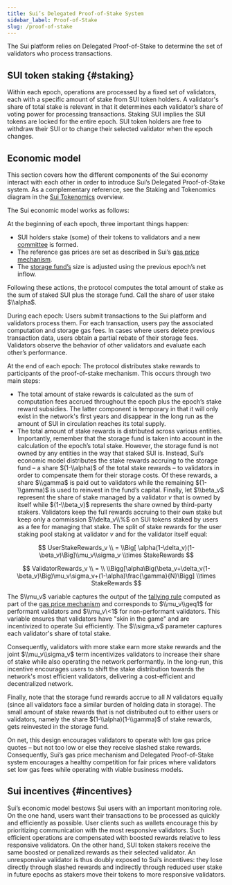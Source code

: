 ```yaml
---
title: Sui’s Delegated Proof-of-Stake System
sidebar_label: Proof-of-Stake
slug: /proof-of-stake
---
```


The Sui platform relies on Delegated Proof-of-Stake to determine the set of validators who process transactions.

## SUI token staking {#staking}

Within each epoch, operations are processed by a fixed set of validators, each with a specific amount of stake from SUI token holders. A validator's share of total stake is relevant in that it determines each validator’s share of voting power for processing transactions. Staking SUI implies the SUI tokens are locked for the entire epoch. SUI token holders are free to withdraw their SUI or to change their selected validator when the epoch changes.

## Economic model

This section covers how the different components of the Sui economy interact with each other in order to introduce Sui’s Delegated Proof-of-Stake system. As a complementary reference, see the Staking and Tokenomics diagram in the [Sui Tokenomics](../economics/sui-tokenomics.mdx) overview.

The Sui economic model works as follows:

At the beginning of each epoch, three important things happen:

-   SUI holders stake (some) of their tokens to validators and a new [committee](../../contribute/nodes/validator.mdx#committees) is formed.
-   The reference gas prices are set as described in Sui’s [gas price mechanism](gas-pricing.mdx).
-   The [storage fund’s](./sui-storage-fund.mdx) size is adjusted using the previous epoch’s net inflow.

Following these actions, the protocol computes the total amount of stake as the sum of staked SUI plus the storage fund. Call the share of user stake $\\alpha$.

During each epoch: Users submit transactions to the Sui platform and validators process them. For each transaction, users pay the associated computation and storage gas fees. In cases where users delete previous transaction data, users obtain a partial rebate of their storage fees. Validators observe the behavior of other validators and evaluate each other’s performance.

At the end of each epoch: The protocol distributes stake rewards to participants of the proof-of-stake mechanism. This occurs through two main steps:

-   The total amount of stake rewards is calculated as the sum of computation fees accrued throughout the epoch plus the epoch’s stake reward subsidies. The latter component is temporary in that it will only exist in the network's first years and disappear in the long run as the amount of SUI in circulation reaches its total supply.
-   The total amount of stake rewards is distributed across various entities. Importantly, remember that the storage fund is taken into account in the calculation of the epoch’s total stake. However, the storage fund is not owned by any entities in the way that staked SUI is. Instead, Sui’s economic model distributes the stake rewards accruing to the storage fund – a share $(1-\\alpha)$ of the total stake rewards – to validators in order to compensate them for their storage costs. Of these rewards, a share $\\gamma$ is paid out to validators while the remaining $(1-\\gamma)$ is used to reinvest in the fund’s capital. Finally, let $\\beta_v$ represent the share of stake managed by a validator $v$ that is owned by itself while $(1-\\beta_v)$ represents the share owned by third-party stakers. Validators keep the full rewards accruing to their own stake but keep only a commission $\\delta_v\\%$ on SUI tokens staked by users as a fee for managing that stake. The split of stake rewards for the user staking pool staking at validator $v$ and for the validator itself equal:

$$
UserStakeRewards_v \\ = \\Big[ \alpha(1-\delta_v)(1-\beta_v)\Big]\\mu_v\\sigma_v \\times StakeRewards
$$

$$
ValidatorRewards_v \\ = \\ \\Bigg[\alpha\Big(\beta_v+\delta_v(1-\beta_v)\Big)\mu_v\sigma_v+(1-\alpha)\frac{\gamma}{N}\Bigg] \\times StakeRewards
$$

The $\\mu_v$ variable captures the output of the [tallying rule](gas-pricing.mdx#tallying-rule) computed as part of the [gas price mechanism](gas-pricing.mdx) and corresponds to $\\mu_v\\geq1$ for performant validators and $\\mu_v\<1$ for non-performant validators. This variable ensures that validators have "skin in the game" and are incentivized to operate Sui efficiently. The $\\sigma_v$ parameter captures each validator's share of total stake.

Consequently, validators with more stake earn more stake rewards and the joint $\\mu_v\\sigma_v$ term incentivizes validators to increase their share of stake while also operating the network performantly. In the long-run, this incentive encourages users to shift the stake distribution towards the network's most efficient validators, delivering a cost-efficient and decentralized network.

Finally, note that the storage fund rewards accrue to all $N$ validators equally (since all validators face a similar burden of holding data in storage). The small amount of stake rewards that is not distributed out to either users or validators, namely the share $(1-\\alpha)(1-\\gamma)$ of stake rewards, gets reinvested in the storage fund.

On net, this design encourages validators to operate with low gas price quotes – but not too low or else they receive slashed stake rewards. Consequently, Sui’s gas price mechanism and Delegated Proof-of-Stake system encourages a healthy competition for fair prices where validators set low gas fees while operating with viable business models.

## Sui incentives {#incentives}

Sui’s economic model bestows Sui users with an important monitoring role. On the one hand, users want their transactions to be processed as quickly and efficiently as possible. User clients such as wallets encourage this by prioritizing communication with the most responsive validators. Such efficient operations are compensated with boosted rewards relative to less responsive validators. On the other hand, SUI token stakers receive the same boosted or penalized rewards as their selected validator. An unresponsive validator is thus doubly exposed to Sui’s incentives: they lose directly through slashed rewards and indirectly through reduced user stake in future epochs as stakers move their tokens to more responsive validators.
